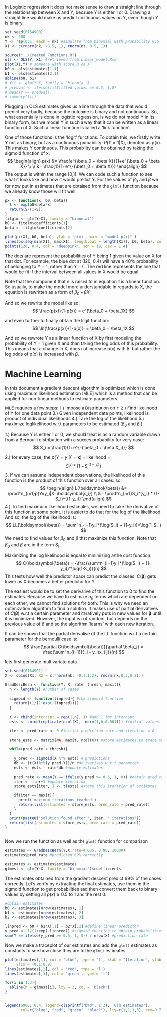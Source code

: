 
In Logistic regression it does not make sense to draw a straight line through the relationship between X and Y, because Y is either 1 or 0. Drawing a straight line would make us predict continuous values on Y, even though Y is binary.
```r
set.seed(6164900)
nk <- 200
Y <- rep(0:1, each = nk) #simulate from binomial with probability 0.5
X1 <- c(rnorm(nk, -0.5, 1), rnorm(nk, 0.5, 1))

```

```r
source("../Created_Functions.R")
ols <- OLS(Y, X1) #retrieved from Linear_model.Rmd
plot(X1,Y) # someone with score 0 on X
b0 <- ols$estimates[1,1]
b1 <- ols$estimates[2,1]
abline(b0, b1)
# fit <- glm(Y~X, family = 'binomial')
# predval <- ifelse(fit$fitted.values >= 0.5, 1,0)
# mean(Y == predval)
# summary(fit)

```
Plugging in OLS estimates gives us a line through the data that would predict very badly, because the outcome is binary and not continuous. So, what essentially is done in logistic regression, is we do not model Y in its binary form, but we model Y in such a way that it can be written as a linear function of X. Such a linear function is called a 'link function'.  

One of those functions is the 'logit' functions. To obtain this, we firstly write Y not as binary, but as a continuous probability: $P(Y = 1|X)$, denoted as p(x). This makes Y continuous. This probability can be obtained by taking the sigmoid function of x:
$$
\begin{align}
p(x) &= \frac{e^{\beta_0 + \beta X}}{1+e^{\beta_0 + \beta X}} \\ \\
&= \frac{1}{1+e^{-(\beta_0 + \beta X)}}
\end{align}
$$
The output is within the range [0,1].
We can code such a function to see what it looks like and how it would predict Y. For the values of $\beta_0$ and $\beta$ we for now put in estimates that are obtained from the `glm()` function because we already know those will fit well.
```r
px <- function(x, b0, beta){
  S <- exp(b0+beta*x)
  return(S/(1+S))
}
fitglm <- glm(Y~X1, family = "binomial")
b0 <- fitglm$coefficients[1]
beta <- fitglm$coefficients[2]

plot(px(X1, b0, beta), ylab = 'p(x)', main = "model p(x)" )
lines(px(seq(min(X1), max(X1), length.out = length(X1)), b0, beta), col = 'cyan3', lwd = 4)
points(120, 0.4, col = "deeppink", pch = 19, cex = 1.4)

```
The dots are represent the probabilities of Y being 1 given the value on X for that dot. For example, the blue dot at (120, 0.4) will have a 40% probability of belonging to Y = 1, rather than Y = 0. The red line represents the line that would be fit if the interval between all values in X would be equal.

Note that the component that $e$ is raised to in equation 1 is a linear function. So usually, to make the model more understandable in regards to X, the equation is rewritten as a form of $\beta_0 + \beta X$ 

And so we rewrite the model like so:
$$
\frac{p(x)}{1-p(x)} = e^{\beta_0 + \beta_1X}
$$

and even further to finally obtain the logit function:
$$
\ln(\frac{p(x)}{1-p(x)}) = \beta_0 + \beta_1X
$$

And so we rewrote Y as a linear function of X by first modeling the probability of Y = 1 given X and than taking the log odds of this probability. This means that a change in X, does not increase p(x) with $\beta$, but rather the log odds of p(x) is increased with $\beta$. 


# Machine Learning
In this document a gradient descent algorithm is optimized which is done using maximum likelihood estimation [MLE] which is a method that can be applied for non-linear methods to estimate parameters.

MLE requires a few steps:
1.) Impose a Distribution on Y
2.) Find likelihood of Y for one data point
3.) Given independent data points, likelihood is product of individual likelihoods
4.) Take the log of the likelihood
5.) maximize loglikelihood w.r.t parameters to be estimated ($\beta_0$ and $\beta$ )

1.) Because Y is either 1 or 0, we should treat is as a random variable drawn from a Bernoulli distribution with a succes probability for very case:
$$
S_i = \frac{1}{1+e^{-(\beta_0 + \beta X_i)}}
$$

2.) for every case, the $p(Y=y|X=\boldsymbol{x})$ = likelihood =
$$
S_i^{y_i} * (1- S_i^{(1-y_i)})
$$
3. If we can assume independent observations, the likelihood of this function is the product of this function over all cases.
so:
$$
\begin{align}
L(\boldsymbol{\beta}) &= \prod^n_{i=1}p(Y=y_i|X=\boldsymbol{x_i}) \\
&= \prod^n_{i=1}S_i^{y_i} * (1- S_i)^{(1-y_i)}
\end{align}
$$
4.) To find maximum likelihood estimates, we need to take the derivative of this function at some point. It is easier to do that for the log of the likelihood. And so, the log of the likelihood is:
$$
LL(\boldsymbol{\beta}) = \sum^n_{i=1}y_i*(\log(S_i) + (1-y_i))*\log(1-S_i)
$$
We need to find values for $\beta_0$ and $\beta$ that maximize this function. Note that $\beta_0$ and $\beta$ are in the term $S_i$.

Maximizing the log likelihood is equal to minimizing a/the cost function:
$$
C(\boldsymbol{\beta}) = -\frac{\sum^n_{i=1}y_i*(\log(S_i) + (1-y_i))*\log(1-S_i)}{n}
$$
This tests how well the predictor space can predict the classes. $C(\boldsymbol{\beta})$ gets lower as X becomes a better predictor for Y.

The easiest would be to set the derivative of this function to 0 to find the estimates. Because we have to estimate $n_{\beta}$ terms which are dependent on each other, we cannot find solutions for both. This is why we need an optimization algorithm to find a solution. It makes use of partial derivatives of $C(\boldsymbol{\beta})$ w.r.t a certain parameter and iteratively puts in new values for $\boldsymbol{\beta}$ until it is minimized. However, the input is not random, but depends on the previous value of $\beta$ and so the algorithm 'learns' with each new iteration.

It can be shown that the partial derivative of the LL function w.r.t a certain parameter for the bernoulli case is:
$$
\frac{\partial C(\boldsymbol{\beta})}{\partial \beta_j} = \frac{\sum^n_{i=1}(S_i - y_i)x_{ij}}{n}
$$ 

lets first generate multivariate data
```r
set.seed(6164901)
X <- cbind(X1, X2 = c(rnorm(nk, -0.3,1.2), rnorm(nk,0.3,0.8)))
```

```r
GradDescBern <- function(Y, X, rate, thresh, maxit){
  n <- length(Y) #number of cases
  
  sigmoid <- function(linpred){ #the sigmoid function
    return((1/(1+exp(-linpred))))
  }
  
  X <- cbind(intercept = rep(1,n), X) #add 1 for intercept
  ests <- cbind(replicate(ncol(X), rnorm(1,0,0.001))) #initial values

  iter <- pred_rate <- 0 #initial prediction rate and iteration = 0
  
  store_ests <- matrix(NA, maxit, ncol(X)) #store estimates to trace them

  while(pred_rate < thresh){
    
    y_pred <- sigmoid(X %*% ests) # predictions
    db <- (t(X)%*%(y_pred-Y))/n #derivatives w.r.t parameter
    ests <- ests - rate*db #update estimates
    
    pred_rate <- mean(Y == ifelse(y_pred >= 0.5, 1, 0)) #obtain pred rate
    iter <- iter+1 #update iteration
    store_ests[iter, ] <- t(ests) #store this iteration of estimates

    if(iter == maxit){
      print('maximum iterations reached')
      return(list(estimates = store_ests, pred_rate = pred_rate))
    }
  }
  print(paste0('solution found after ', iter, ' iterations'))
  return(list(estimates = store_ests, pred_rate = pred_rate))
}  



```

Now we run the function as well as the `glm()` function for comparison
```r
estimates <- GradDescBern(Y,X,rate=0.005, 0.80, 10000)
estimates$pred_rate #predicted 69% correctly

estimates <- estimates$estimates
glmest <- glm(Y~X, family = "binomial")$coefficients
```
The estimates obtained from the gradient descent predict 69% of the cases correctly. Let's verify by extracting the final estimates, use them in the sigmoid function to get probabilities and then convert them back to binary values by setting all $p(x) \geq 0.5$ to 1 and the rest 0.

```r
#obtain estimates
b0 <- estimates[nrow(estimates), 1]
b1 <- estimates[nrow(estimates), 2]
b2 <- estimates[nrow(estimates), 3]

linpred <- b0 + b1*X[,1] + b2*X[,2] #define linear predictor
y_pred <- 1/(1+exp(-linpred)) #sigmoid function to obtain probabilities
sum(Y == ifelse(y_pred >= 0.5, 1, 0)) / nrow(X) #prediction rate
```


Now we make a traceplot of our estimates and add the `glm()` estimates as constants to see how close they are to the `glm()` estimates.
```r
plot(estimates[,1], col = 'blue', type = 'l', xlab = "Iteration", ylab = 'estimates', main = 'Traceplot Estimates', 
     ylim = -0.1:0.9)
lines(estimates[,2], col = 'red', type = 'l')
lines(estimates[,3], col = 'green', type = 'l')

for(i in 1:3){
  abline(h = glmest[i], lty = 3, col = 'black')
}


legend(6000, 0.4, legend=c(sprintf("b%d", 1:3), 'Glm estimates'),
       col=c("blue", "red", "green", "black"), lty=c(1,1,1,3), cex=0.7)
```



